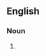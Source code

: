 {{also|Knollenorgan}}
==English==

===Noun===
{{en-noun}}

# {{alternative form of|Knollenorgan|lang=en}}